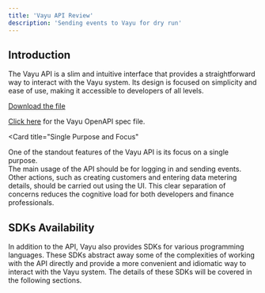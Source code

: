 ```yaml
---
title: 'Vayu API Review'
description: 'Sending events to Vayu for dry run'
---
```


## Introduction
The Vayu API is a slim and intuitive interface that provides a straightforward way to interact with the Vayu system. Its design is focused on simplicity and ease of use, making it accessible to developers of all levels.

<a href="../../config/vy-openapi.yml" download>Download the file</a>

[Click here](/config/vy-openapi.yml) for the Vayu OpenAPI spec file.

<Card
  title="Single Purpose and Focus"
>
One of the standout features of the Vayu API is its focus on a single purpose. <br/>
The main usage of the API should be for logging in and sending events. <br/>
Other actions, such as creating customers and entering data metering details, should be carried out using the UI. 
This clear separation of concerns reduces the cognitive load for both developers and finance professionals.
</Card>

## SDKs Availability
In addition to the API, Vayu also provides SDKs for various programming languages. These SDKs abstract away some of the complexities of working with the API directly and provide a more convenient and idiomatic way to interact with the Vayu system. The details of these SDKs will be covered in the following sections.